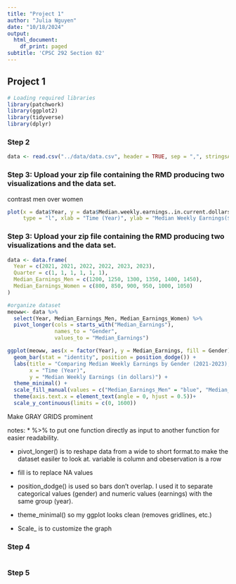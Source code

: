 ```yaml
---
title: "Project 1"
author: "Julia Nguyen"
date: "10/18/2024"
output:
  html_document:
    df_print: paged
subtitle: 'CPSC 292 Section 02'
---
```


## Project 1

```r
# Loading required libraries
library(patchwork)
library(ggplot2)
library(tidyverse)
library(dplyr)
```

### Step 2


```r
data <- read.csv("../data/data.csv", header = TRUE, sep = ",", stringsAsFactors = FALSE)


```



### Step 3: Upload your zip file containing the RMD producing two visualizations and the data set. 

contrast men over women

```r

plot(x = data$Year, y = data$Median.weekly.earnings..in.current.dollars....Total, 
     type = "l", xlab = "Time (Year)", ylab = "Median Weekly Earnings($)", main= "Total Median Weekly Earnings over Time")

```
### Step 3: Upload your zip file containing the RMD producing two visualizations and the data set. 

```r
data <- data.frame(
  Year = c(2021, 2021, 2022, 2022, 2023, 2023),
  Quarter = c(1, 1, 1, 1, 1, 1),
  Median_Earnings_Men = c(1200, 1250, 1300, 1350, 1400, 1450),
  Median_Earnings_Women = c(800, 850, 900, 950, 1000, 1050)
)

#organize dataset
meoww<- data %>%
  select(Year, Median_Earnings_Men, Median_Earnings_Women) %>%
  pivot_longer(cols = starts_with("Median_Earnings"), 
               names_to = "Gender", 
               values_to = "Median_Earnings")

ggplot(meoww, aes(x = factor(Year), y = Median_Earnings, fill = Gender)) +
  geom_bar(stat = "identity", position = position_dodge()) +
  labs(title = "Comparing Median Weekly Earnings by Gender (2021-2023), Q1",
       x = "Time (Year)",
       y = "Median Weekly Earnings (in dollars)") +
  theme_minimal() +
  scale_fill_manual(values = c("Median_Earnings_Men" = "blue", "Median_Earnings_Women" = "pink")) +
  theme(axis.text.x = element_text(angle = 0, hjust = 0.5))+
  scale_y_continuous(limits = c(0, 1600))

```
Make GRAY GRIDS prominent 

notes: 
* %>% to put one function directly as input to another function for easier readability. 

* pivot_longer() is to reshape data from a wide to short format.to make the dataset easiler to look at. variable is column and obeservation is a row

* fill is to replace NA values

* position_dodge() is used so bars don't overlap. I used it to separate categorical values (gender) and numeric values (earnings) with the same group (year). 

* theme_minimal() so my ggplot looks clean (removes gridlines, etc.)

* Scale_ is to customize the graph



### Step 4 

```r





```

### Step 5 

```r



```
